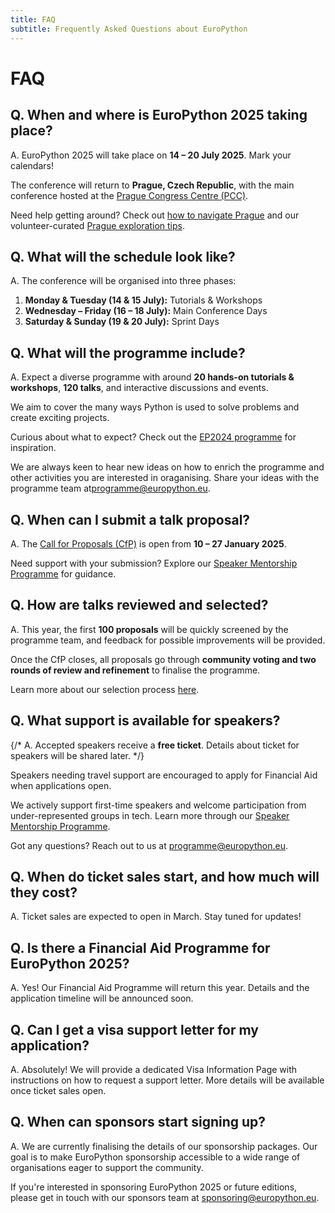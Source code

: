 ```yaml
---
title: FAQ
subtitle: Frequently Asked Questions about EuroPython
---
```


# FAQ

## **Q. When and where is EuroPython 2025 taking place?**

A. EuroPython 2025 will take place on **14 – 20 July 2025**. Mark your calendars!

The conference will return to **Prague, Czech Republic**, with the main conference hosted at the [Prague Congress Centre (PCC)](https://www.praguecc.cz/en/homepage).

Need help getting around? Check out [how to navigate Prague](/where) and our volunteer-curated [Prague exploration tips](/explore).

## **Q. What will the schedule look like?**

A. The conference will be organised into three phases:

1. **Monday & Tuesday (14 & 15 July):** Tutorials & Workshops
2. **Wednesday – Friday (16 – 18 July):** Main Conference Days
3. **Saturday & Sunday (19 & 20 July):** Sprint Days

## **Q. What will the programme include?**

A. Expect a diverse programme with around **20 hands-on tutorials & workshops**, **120 talks**, and interactive discussions and events.

We aim to cover the many ways Python is used to solve problems and create exciting projects.

Curious about what to expect? Check out the [EP2024 programme](https://ep2024.europython.eu/schedule/) for inspiration.

We are always keen to hear new ideas on how to enrich the programme and other activities you are interested in oraganising.
Share your ideas with the programme team at[programme@europython.eu](mailto:programme@europython.eu).

## **Q. When can I submit a talk proposal?**

A. The [Call for Proposals (CfP)](/programme/cfp) is open from **10 – 27 January 2025**.

Need support with your submission? Explore our [Speaker Mentorship Programme](programme/mentorship/) for guidance.

## **Q. How are talks reviewed and selected?**

A. This year, the first **100 proposals** will be quickly screened by the programme team, and feedback for possible improvements will be provided.

Once the CfP closes, all proposals go through **community voting and two rounds of review and refinement** to finalise the programme.

Learn more about our selection process [here](/programme/selection/).


## **Q. What support is available for speakers?**
{/*
A. Accepted speakers receive a **free ticket**. Details about ticket for speakers will be shared later.
*/}

Speakers needing travel support are encouraged to apply for Financial Aid when applications open.

We actively support first-time speakers and welcome participation from under-represented groups in tech. Learn more through our [Speaker Mentorship Programme](/programme/mentorship).

Got any questions? Reach out to us at [programme@europython.eu](mailto:programme@europython.eu).

## **Q. When do ticket sales start, and how much will they cost?**

A. Ticket sales are expected to open in March. Stay tuned for updates!

## **Q. Is there a Financial Aid Programme for EuroPython 2025?**

A. Yes! Our Financial Aid Programme will return this year. Details and the application timeline will be announced soon.

## **Q. Can I get a visa support letter for my application?**

A. Absolutely! We will provide a dedicated Visa Information Page with instructions on how to request a support letter. More details will be available once ticket sales open.

## **Q. When can sponsors start signing up?**

A. We are currently finalising the details of our sponsorship packages. Our goal is to make EuroPython sponsorship accessible to a wide range of organisations eager to support the community.

If you're interested in sponsoring EuroPython 2025 or future editions, please get in touch with our sponsors team at [sponsoring@europython.eu](mailto:sponsoring@europython.eu).
